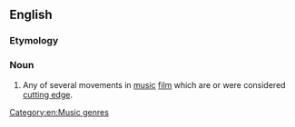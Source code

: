 {{wikipedia}}
==English==

===Etymology===
{{calque|new|wave|etyl term=Nouvelle Vague|etyl lang=fr|lang=en}}

===Noun===
{{en-noun|head=[[new|New]] [[wave|Wave]]|-}}

# Any of several movements in [[music]] [[film]] which are or were considered [[cutting edge]].

[[Category:en:Music genres]]